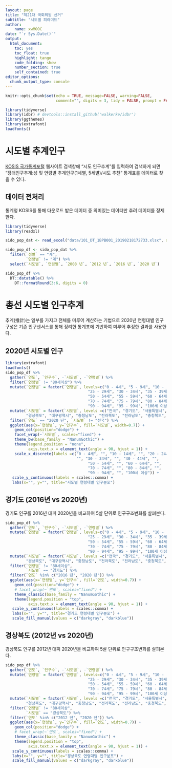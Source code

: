 ```yaml
---
layout: page
title: "제21대 국회의원 선거"
subtitle: "시도별 피라미드"
author:
    name: xwMOOC
date: "`r Sys.Date()`"
output:
  html_document: 
    toc: yes
    toc_float: true
    highlight: tango
    code_folding: show
    number_section: true
    self_contained: true
editor_options: 
  chunk_output_type: console
---
```


```r
knitr::opts_chunk$set(echo = TRUE, message=FALSE, warning=FALSE,
                      comment="", digits = 3, tidy = FALSE, prompt = FALSE, fig.align = 'center')

library(tidyverse)
library(idbr) # devtools::install_github('walkerke/idbr')
library(ggthemes)
library(extrafont)
loadfonts()
```



# 시도별 추계인구 {#population-pyramid-sido}

[KOSIS 국가통계포털](http://kosis.kr/search/search.do) 웹사이트 검색창에 "시도 인구추계"를 입력하여 검색하게 되면 
"장래인구추계:성 및 연령별 추계인구(1세별, 5세별)/시도 추천" 통계표를 데이터로 찾을 수 있다.

## 데이터 전처리 {#population-pyramid-sido-preprocessing}

통계청 KOSIS를 통해 다운로드 받은 데이터 중 의미있는 데이터만 추려 데이터를 정제한다.

```r
library(tidyverse)
library(readxl)

sido_pop_dat <- read_excel("data/101_DT_1BPB001_20190218172733.xlsx", sheet="데이터", skip=1)

sido_pop_df <- sido_pop_dat %>% 
  filter(`성별` == "계",
         `연령별` != "계") %>% 
  select(`시도별`, `연령별`, `2008 년`, `2012 년`, `2016 년`, `2020 년`) 

sido_pop_df %>% 
  DT::datatable() %>% 
    DT::formatRound(3:6, digits = 0)
```


# 총선 시도별 인구추계  {#population-pyramid-sido}

추계(推計)는 일부를 가지고 전체를 미루어 계산하는 기법으로 2020년 연령대별 인구구성은 기존 인구센서스를 통해 정리한 통계표에 기반하여 미루어 추정한 결과를 사용한다.

## 2020년 시도별 인구  {#population-pyramid-sido-2020}

```r
library(extrafont)
loadfonts()
sido_pop_df %>% 
  gather(`연도`, `인구수`, -`시도별`, -`연령별`) %>% 
  filter(`연령별` != "80세이상") %>% 
  mutate(`연령별` = factor(`연령별`, levels=c("0 - 4세", "5 - 9세", "10 - 14세", "15 - 19세", "20 - 24세", 
                                    "25 - 29세", "30 - 34세", "35 - 39세", "40 - 44세", "45 - 49세", 
                                    "50 - 54세", "55 - 59세", "60 - 64세", "65 - 69세", 
                                    "70 - 74세", "75 - 79세", "80 - 84세", "85 - 89세", 
                                    "90 - 94세", "95 - 99세", "100세 이상"))) %>% 
  mutate(`시도별` = factor(`시도별`, levels =c("전국", "경기도", "서울특별시", "경상남도", "부산광역시", "인천광역시", 
         "경상북도", "대구광역시", "충청남도", "전라북도", "전라남도", "충청북도", "강원도", "대전광역시", "광주광역시",          "울산광역시", "제주특별자치도", "세종특별자치시"))) %>% 
  filter(`연도` == "2020 년", `시도별` != "전국") %>% 
  ggplot(aes(x=`연령별`, y=`인구수`, fill=`시도별`, width=0.7)) +
    geom_col(position="dodge") +
    facet_wrap(~`시도별`, scales="fixed") +
    theme_bw(base_family = "NanumGothic") +
    theme(legend.position = "none",
          axis.text.x = element_text(angle = 90, hjust = 1)) +
    scale_x_discrete(labels =c("0 - 4세", "", "10 - 14세", "", "20 - 24세",
                               "", "30 - 34세", "", "40 - 44세", "", 
                                    "50 - 54세", "", "60 - 64세", "", 
                                    "70 - 74세", "", "80 - 84세", "", 
                                    "90 - 94세", "", "100세 이상")) +
   scale_y_continuous(labels = scales::comma) +
   labs(x="", y="", title="시도별 연령대별 인구분포")
```


## 경기도 (2016년 vs 2020년)  {#population-pyramid-sido-2020-gg}

경기도 인구를 2016년 대피 2020년을 비교하여 5살 단위로 인구구조변화를 살펴본다.

```r

sido_pop_df %>% 
  gather(`연도`, `인구수`, -`시도별`, -`연령별`) %>% 
  mutate(`연령별` = factor(`연령별`, levels=c("0 - 4세", "5 - 9세", "10 - 14세", "15 - 19세", "20 - 24세", 
                                    "25 - 29세", "30 - 34세", "35 - 39세", "40 - 44세", "45 - 49세", 
                                    "50 - 54세", "55 - 59세", "60 - 64세", "65 - 69세", 
                                    "70 - 74세", "75 - 79세", "80 - 84세", "85 - 89세", 
                                    "90 - 94세", "95 - 99세", "100세 이상"))) %>% 
  mutate(`시도별` = factor(`시도별`, levels =c("전국", "경기도", "서울특별시", "경상남도", "부산광역시", "인천광역시", 
         "경상북도", "대구광역시", "충청남도", "전라북도", "전라남도", "충청북도", "강원도", "대전광역시", "광주광역시",          "울산광역시", "제주특별자치도", "세종특별자치시"))) %>% 
  filter(`연령별` != "80세이상",
         `시도별` == "경기도") %>% 
  filter(`연도` %in% c("2016 년", "2020 년")) %>% 
  ggplot(aes(x=`연령별`, y=`인구수`, fill=`연도`, width=0.7)) +
    geom_col(position="dodge") +
    # facet_wrap(~`연도`, scales="fixed") +
    theme_classic(base_family = "NanumGothic") +
    theme(legend.position = "top",
          axis.text.x = element_text(angle = 90, hjust = 1)) +
   scale_y_continuous(labels = scales::comma) +
   labs(x="", y="", title="경기도 연령대별 인구분포") +
   scale_fill_manual(values = c("darkgray", "darkblue"))
```


## 경상북도 (2012년 vs 2020년)  {#population-pyramid-sido-2020-경북}

경상북도 인구를 2012년 대피 2020년을 비교하여 5살 단위로 인구구조변화를 살펴본다.

```r

sido_pop_df %>% 
  gather(`연도`, `인구수`, -`시도별`, -`연령별`) %>% 
  mutate(`연령별` = factor(`연령별`, levels=c("0 - 4세", "5 - 9세", "10 - 14세", "15 - 19세", "20 - 24세", 
                                    "25 - 29세", "30 - 34세", "35 - 39세", "40 - 44세", "45 - 49세", 
                                    "50 - 54세", "55 - 59세", "60 - 64세", "65 - 69세", 
                                    "70 - 74세", "75 - 79세", "80 - 84세", "85 - 89세", 
                                    "90 - 94세", "95 - 99세", "100세 이상"))) %>% 
  mutate(`시도별` = factor(`시도별`, levels =c("전국", "경기도", "서울특별시", "경상남도", "부산광역시", "인천광역시", 
         "경상북도", "대구광역시", "충청남도", "전라북도", "전라남도", "충청북도", "강원도", "대전광역시", "광주광역시",          "울산광역시", "제주특별자치도", "세종특별자치시"))) %>% 
  filter(`연령별` != "80세이상",
         `시도별` == "경상북도") %>% 
  filter(`연도` %in% c("2012 년", "2020 년")) %>% 
  ggplot(aes(x=`연령별`, y=`인구수`, fill=`연도`, width=0.7)) +
    geom_col(position="dodge") +
    # facet_wrap(~`연도`, scales="fixed") +
    theme_classic(base_family = "NanumGothic") +
    theme(legend.position = "top",
          axis.text.x = element_text(angle = 90, hjust = 1)) +
   scale_y_continuous(labels = scales::comma) +
   labs(x="", y="", title="경상북도 연령대별 인구분포") +
   scale_fill_manual(values = c("darkgray", "darkblue"))
```

